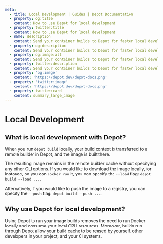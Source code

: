 ```yaml
---
meta:
  - title: Local Development | Guides | Depot Documentation
  - property: og:title
    content: How to use Depot for local development
  - property: twitter:title
    content: How to use Depot for local development
  - name: description
    content: Send your container builds to Depot for faster local development and share your persistent cache automatically with your colleagues.
  - property: og:description
    content: Send your container builds to Depot for faster local development and share your persistent cache automatically with your colleagues.
  - property: og:image:alt
    content: Send your container builds to Depot for faster local development and share your persistent cache automatically with your colleagues.
  - property: twitter:description
    content: Send your container builds to Depot for faster local development and share your persistent cache automatically with your colleagues.
  - property: 'og:image'
    content: 'https://depot.dev/depot-docs.png'
  - property: 'twitter:image'
    content: 'https://depot.dev/depot-docs.png'
  - property: twitter:card
    content: summary_large_image
---
```


# Local Development

## What is local development with Depot?

When you run `depot build` locally, your build context is transferred to a remote builder in Depot, and the image is built there.

The resulting image remains in the remote builder cache without specifying any other CLI options. If you would like to download the image locally, for instance, so you can `docker run` it, you can specify the `--load` flag: `depot build --load ...`.

Alternatively, if you would like to push the image to a registry, you can specify the `--push` flag: `depot build --push ...`.

## Why use Depot for local development?

Using Depot to run your image builds removes the need to run Docker locally and consume your local CPU resources. Moreover, builds run through Depot allow your build cache to be reused by yourself, other developers in your project, and your CI systems.
